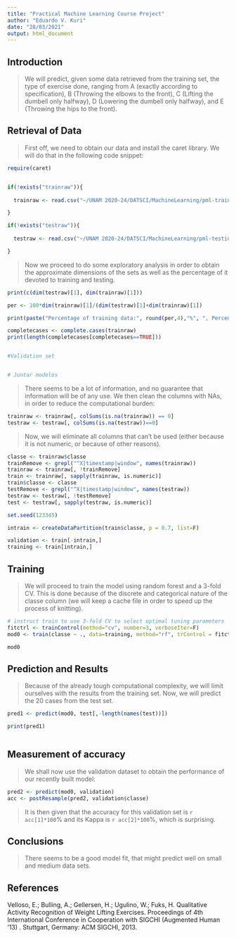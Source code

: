 ```yaml
---
title: "Practical Machine Learning Course Project"
author: "Eduardo V. Kuri"
date: "28/03/2021"
output: html_document
---
```


## Introduction

> We will predict, given some data retrieved from the training set, the type of exercise done, ranging from A (exactly according to specification), B (Throwing the elbows to the front), C (Lifting the dumbell only halfway), D (Lowering the dumbell only halfway), and E (Throwing the hips to the front).

## Retrieval of Data

> First off, we need to obtain our data and install the caret library. We will do that in the following code snippet:

```r

require(caret)


if(!exists("trainraw")){
  
  trainraw <- read.csv("~/UNAM 2020-24/DATSCI/MachineLearning/pml-training.csv")

}

if(!exists("testraw")){
  
  testraw <- read.csv("~/UNAM 2020-24/DATSCI/MachineLearning/pml-testing.csv")

}
```

> Now we proceed to do some exploratory analysis in order to obtain the approximate dimensions of the sets as well as the percentage of it devoted to training and testing.

```r

print(c(dim(testraw)[1], dim(trainraw)[1]))

per <- 100*dim(trainraw)[1]/(dim(testraw)[1]+dim(trainraw)[1])

print(paste("Percentage of training data:", round(per,4),"%", ", Percentage of testing data:", round(100-per,4),"%", ", Number of variables: ",dim(trainraw)[2]))

completecases <- complete.cases(trainraw)
print(length(completecases[completecases==TRUE]))


#Validation set


# Juntar modelos
```

> There seems to be a lot of information, and no guarantee that information will be of any use. We then clean the columns with NAs, in order to reduce the computational burden:

```r
trainraw <- trainraw[, colSums(is.na(trainraw)) == 0]
testraw <- testraw[, colSums(is.na(testraw))==0]

```

> Now, we will eliminate all columns that can't be used (either because it is not numeric, or because of other reasons).

```r

classe <- trainraw$classe
trainRemove <- grepl("^X|timestamp|window", names(trainraw))
trainraw <- trainraw[, !trainRemove]
train <- trainraw[, sapply(trainraw, is.numeric)]
train$classe <- classe
testRemove <- grepl("^X|timestamp|window", names(testraw))
testraw <- testraw[, !testRemove]
test <- testraw[, sapply(testraw, is.numeric)]

set.seed(123345)

intrain <- createDataPartition(train$classe, p = 0.7, list=F)

validation <- train[-intrain,]
training <- train[intrain,]


```

## Training

> We will proceed to train the model using random forest and a 3-fold CV. This is done because of the discrete and categorical nature of the classe column (we will keep a cache file in order to speed up the process of knitting).

```r
# instruct train to use 3-fold CV to select optimal tuning parameters
fitctrl <- trainControl(method="cv", number=3, verboseIter=F)
mod0 <- train(classe ~ ., data=training, method="rf", trControl = fitctrl)

mod0
```

## Prediction and Results

> Because of the already tough computational complexity, we will limit ourselves with the results from the training set. Now, we will predict the 20 cases from the test set.

```r

pred1 <- predict(mod0, test[,-length(names(test))])

print(pred1)



```

## Measurement of accuracy

> We shall now use the validation dataset to obtain the performance of our recently built model:

```r

pred2 <- predict(mod0, validation)
acc <- postResample(pred2, validation$classe)

```

> It is then given that the accuracy for this validation set is `r acc[1]*100`% and its Kappa is `r acc[2]*100`%, which is surprising.

## Conclusions

> There seems to be a good model fit, that might predict well on small and medium data sets.

## References

Velloso, E.; Bulling, A.; Gellersen, H.; Ugulino, W.; Fuks, H. Qualitative Activity Recognition of Weight Lifting Exercises. Proceedings of 4th International Conference in Cooperation with SIGCHI (Augmented Human '13) . Stuttgart, Germany: ACM SIGCHI, 2013.

